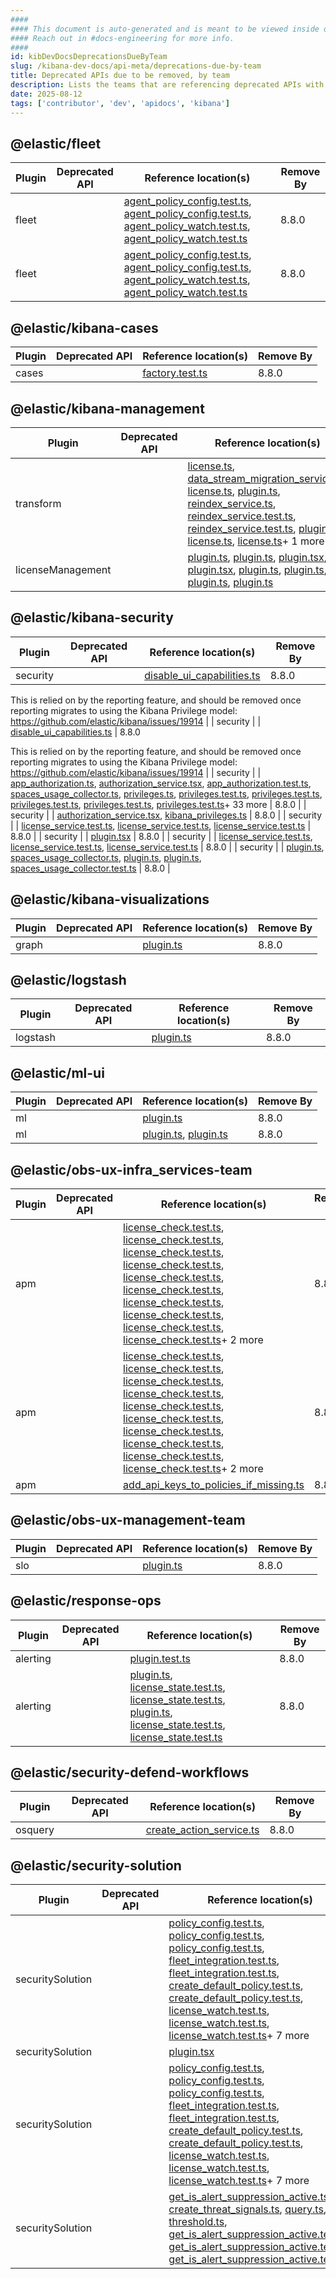 ```yaml
---
####
#### This document is auto-generated and is meant to be viewed inside our experimental, new docs system.
#### Reach out in #docs-engineering for more info.
####
id: kibDevDocsDeprecationsDueByTeam
slug: /kibana-dev-docs/api-meta/deprecations-due-by-team
title: Deprecated APIs due to be removed, by team
description: Lists the teams that are referencing deprecated APIs with a remove by date.
date: 2025-08-12
tags: ['contributor', 'dev', 'apidocs', 'kibana']
---
```



## @elastic/fleet

| Plugin | Deprecated API | Reference location(s) | Remove By |
| --------|-------|-----------|-----------|
| fleet | <DocLink id="kibLicensingPluginApi" section="def-public.PublicLicense.mode" text="mode"/> | [agent_policy_config.test.ts](https://github.com/elastic/kibana/tree/main/x-pack/platform/plugins/shared/fleet/common/services/agent_policy_config.test.ts#:~:text=mode), [agent_policy_config.test.ts](https://github.com/elastic/kibana/tree/main/x-pack/platform/plugins/shared/fleet/common/services/agent_policy_config.test.ts#:~:text=mode), [agent_policy_watch.test.ts](https://github.com/elastic/kibana/tree/main/x-pack/platform/plugins/shared/fleet/server/services/agent_policy_watch.test.ts#:~:text=mode), [agent_policy_watch.test.ts](https://github.com/elastic/kibana/tree/main/x-pack/platform/plugins/shared/fleet/server/services/agent_policy_watch.test.ts#:~:text=mode) | 8.8.0 |
| fleet | <DocLink id="kibLicensingPluginApi" section="def-server.PublicLicense.mode" text="mode"/> | [agent_policy_config.test.ts](https://github.com/elastic/kibana/tree/main/x-pack/platform/plugins/shared/fleet/common/services/agent_policy_config.test.ts#:~:text=mode), [agent_policy_config.test.ts](https://github.com/elastic/kibana/tree/main/x-pack/platform/plugins/shared/fleet/common/services/agent_policy_config.test.ts#:~:text=mode), [agent_policy_watch.test.ts](https://github.com/elastic/kibana/tree/main/x-pack/platform/plugins/shared/fleet/server/services/agent_policy_watch.test.ts#:~:text=mode), [agent_policy_watch.test.ts](https://github.com/elastic/kibana/tree/main/x-pack/platform/plugins/shared/fleet/server/services/agent_policy_watch.test.ts#:~:text=mode) | 8.8.0 |



## @elastic/kibana-cases

| Plugin | Deprecated API | Reference location(s) | Remove By |
| --------|-------|-----------|-----------|
| cases | <DocLink id="kibFeaturesPluginApi" section="def-server.FeaturesPluginSetup.getKibanaFeatures" text="getKibanaFeatures"/> | [factory.test.ts](https://github.com/elastic/kibana/tree/main/x-pack/platform/plugins/shared/cases/server/client/factory.test.ts#:~:text=getKibanaFeatures) | 8.8.0 |



## @elastic/kibana-management

| Plugin | Deprecated API | Reference location(s) | Remove By |
| --------|-------|-----------|-----------|
| transform | <DocLink id="kibLicensingPluginApi" section="def-server.LicensingPluginSetup.license$" text="license$"/> | [license.ts](https://github.com/elastic/kibana/tree/main/x-pack/platform/plugins/private/transform/server/services/license.ts#:~:text=license%24), [data_stream_migration_service.ts](https://github.com/elastic/kibana/tree/main/x-pack/platform/plugins/private/upgrade_assistant/server/lib/data_streams/data_stream_migration_service.ts#:~:text=license%24), [license.ts](https://github.com/elastic/kibana/tree/main/x-pack/platform/plugins/private/painless_lab/server/services/license.ts#:~:text=license%24), [plugin.ts](https://github.com/elastic/kibana/tree/main/x-pack/platform/plugins/shared/searchprofiler/server/plugin.ts#:~:text=license%24), [reindex_service.ts](https://github.com/elastic/kibana/tree/main/x-pack/platform/plugins/private/reindex_service/server/src/lib/reindex_service.ts#:~:text=license%24), [reindex_service.test.ts](https://github.com/elastic/kibana/tree/main/x-pack/platform/plugins/private/reindex_service/server/src/lib/reindex_service.test.ts#:~:text=license%24), [reindex_service.test.ts](https://github.com/elastic/kibana/tree/main/x-pack/platform/plugins/private/reindex_service/server/src/lib/reindex_service.test.ts#:~:text=license%24), [plugin.ts](https://github.com/elastic/kibana/tree/main/x-pack/platform/plugins/private/remote_clusters/server/plugin.ts#:~:text=license%24), [license.ts](https://github.com/elastic/kibana/tree/main/x-pack/platform/plugins/private/index_lifecycle_management/server/services/license.ts#:~:text=license%24), [license.ts](https://github.com/elastic/kibana/tree/main/x-pack/platform/plugins/private/rollup/server/services/license.ts#:~:text=license%24)+ 1 more | 8.8.0 |
| licenseManagement | <DocLink id="kibLicensingPluginApi" section="def-public.LicensingPluginSetup.license$" text="license$"/> | [plugin.ts](https://github.com/elastic/kibana/tree/main/x-pack/platform/plugins/shared/license_management/public/plugin.ts#:~:text=license%24), [plugin.ts](https://github.com/elastic/kibana/tree/main/x-pack/platform/plugins/private/cross_cluster_replication/public/plugin.ts#:~:text=license%24), [plugin.tsx](https://github.com/elastic/kibana/tree/main/x-pack/platform/plugins/private/painless_lab/public/plugin.tsx#:~:text=license%24), [plugin.tsx](https://github.com/elastic/kibana/tree/main/x-pack/platform/plugins/private/painless_lab/public/plugin.tsx#:~:text=license%24), [plugin.ts](https://github.com/elastic/kibana/tree/main/x-pack/platform/plugins/private/watcher/public/plugin.ts#:~:text=license%24), [plugin.ts](https://github.com/elastic/kibana/tree/main/x-pack/platform/plugins/private/watcher/public/plugin.ts#:~:text=license%24), [plugin.ts](https://github.com/elastic/kibana/tree/main/x-pack/platform/plugins/shared/searchprofiler/public/plugin.ts#:~:text=license%24), [plugin.ts](https://github.com/elastic/kibana/tree/main/x-pack/platform/plugins/shared/searchprofiler/public/plugin.ts#:~:text=license%24) | 8.8.0 |



## @elastic/kibana-security

| Plugin | Deprecated API | Reference location(s) | Remove By |
| --------|-------|-----------|-----------|
| security | <DocLink id="kibFeaturesPluginApi" section="def-common.FeatureElasticsearchPrivileges.requiredRoles" text="requiredRoles"/> | [disable_ui_capabilities.ts](https://github.com/elastic/kibana/tree/main/x-pack/platform/plugins/shared/security/server/authorization/disable_ui_capabilities.ts#:~:text=requiredRoles) | 8.8.0

This is relied on by the reporting feature, and should be removed once reporting
migrates to using the Kibana Privilege model: https://github.com/elastic/kibana/issues/19914 |
| security | <DocLink id="kibFeaturesPluginApi" section="def-server.FeatureElasticsearchPrivileges.requiredRoles" text="requiredRoles"/> | [disable_ui_capabilities.ts](https://github.com/elastic/kibana/tree/main/x-pack/platform/plugins/shared/security/server/authorization/disable_ui_capabilities.ts#:~:text=requiredRoles) | 8.8.0

This is relied on by the reporting feature, and should be removed once reporting
migrates to using the Kibana Privilege model: https://github.com/elastic/kibana/issues/19914 |
| security | <DocLink id="kibFeaturesPluginApi" section="def-server.FeaturesPluginSetup.getKibanaFeatures" text="getKibanaFeatures"/> | [app_authorization.ts](https://github.com/elastic/kibana/tree/main/x-pack/platform/plugins/shared/security/server/authorization/app_authorization.ts#:~:text=getKibanaFeatures), [authorization_service.tsx](https://github.com/elastic/kibana/tree/main/x-pack/platform/plugins/shared/security/server/authorization/authorization_service.tsx#:~:text=getKibanaFeatures), [app_authorization.test.ts](https://github.com/elastic/kibana/tree/main/x-pack/platform/plugins/shared/security/server/authorization/app_authorization.test.ts#:~:text=getKibanaFeatures), [spaces_usage_collector.ts](https://github.com/elastic/kibana/tree/main/x-pack/platform/plugins/shared/spaces/server/usage_collection/spaces_usage_collector.ts#:~:text=getKibanaFeatures), [privileges.ts](https://github.com/elastic/kibana/tree/main/x-pack/platform/packages/private/security/authorization_core/src/privileges/privileges.ts#:~:text=getKibanaFeatures), [privileges.test.ts](https://github.com/elastic/kibana/tree/main/x-pack/platform/packages/private/security/authorization_core/src/privileges/privileges.test.ts#:~:text=getKibanaFeatures), [privileges.test.ts](https://github.com/elastic/kibana/tree/main/x-pack/platform/packages/private/security/authorization_core/src/privileges/privileges.test.ts#:~:text=getKibanaFeatures), [privileges.test.ts](https://github.com/elastic/kibana/tree/main/x-pack/platform/packages/private/security/authorization_core/src/privileges/privileges.test.ts#:~:text=getKibanaFeatures), [privileges.test.ts](https://github.com/elastic/kibana/tree/main/x-pack/platform/packages/private/security/authorization_core/src/privileges/privileges.test.ts#:~:text=getKibanaFeatures), [privileges.test.ts](https://github.com/elastic/kibana/tree/main/x-pack/platform/packages/private/security/authorization_core/src/privileges/privileges.test.ts#:~:text=getKibanaFeatures)+ 33 more | 8.8.0 |
| security | <DocLink id="kibFeaturesPluginApi" section="def-server.FeaturesPluginSetup.getElasticsearchFeatures" text="getElasticsearchFeatures"/> | [authorization_service.tsx](https://github.com/elastic/kibana/tree/main/x-pack/platform/plugins/shared/security/server/authorization/authorization_service.tsx#:~:text=getElasticsearchFeatures), [kibana_privileges.ts](https://github.com/elastic/kibana/tree/main/x-pack/platform/packages/private/security/role_management_model/src/__fixtures__/kibana_privileges.ts#:~:text=getElasticsearchFeatures) | 8.8.0 |
| security | <DocLink id="kibLicensingPluginApi" section="def-public.PublicLicense.mode" text="mode"/> | [license_service.test.ts](https://github.com/elastic/kibana/tree/main/x-pack/platform/plugins/shared/security/common/licensing/license_service.test.ts#:~:text=mode), [license_service.test.ts](https://github.com/elastic/kibana/tree/main/x-pack/platform/plugins/shared/security/common/licensing/license_service.test.ts#:~:text=mode), [license_service.test.ts](https://github.com/elastic/kibana/tree/main/x-pack/platform/plugins/shared/security/common/licensing/license_service.test.ts#:~:text=mode) | 8.8.0 |
| security | <DocLink id="kibLicensingPluginApi" section="def-public.LicensingPluginSetup.license$" text="license$"/> | [plugin.tsx](https://github.com/elastic/kibana/tree/main/x-pack/platform/plugins/shared/security/public/plugin.tsx#:~:text=license%24) | 8.8.0 |
| security | <DocLink id="kibLicensingPluginApi" section="def-server.PublicLicense.mode" text="mode"/> | [license_service.test.ts](https://github.com/elastic/kibana/tree/main/x-pack/platform/plugins/shared/security/common/licensing/license_service.test.ts#:~:text=mode), [license_service.test.ts](https://github.com/elastic/kibana/tree/main/x-pack/platform/plugins/shared/security/common/licensing/license_service.test.ts#:~:text=mode), [license_service.test.ts](https://github.com/elastic/kibana/tree/main/x-pack/platform/plugins/shared/security/common/licensing/license_service.test.ts#:~:text=mode) | 8.8.0 |
| security | <DocLink id="kibLicensingPluginApi" section="def-server.LicensingPluginSetup.license$" text="license$"/> | [plugin.ts](https://github.com/elastic/kibana/tree/main/x-pack/platform/plugins/shared/security/server/plugin.ts#:~:text=license%24), [spaces_usage_collector.ts](https://github.com/elastic/kibana/tree/main/x-pack/platform/plugins/shared/spaces/server/usage_collection/spaces_usage_collector.ts#:~:text=license%24), [plugin.ts](https://github.com/elastic/kibana/tree/main/x-pack/platform/plugins/shared/spaces/server/plugin.ts#:~:text=license%24), [plugin.ts](https://github.com/elastic/kibana/tree/main/x-pack/platform/plugins/shared/spaces/server/plugin.ts#:~:text=license%24), [spaces_usage_collector.test.ts](https://github.com/elastic/kibana/tree/main/x-pack/platform/plugins/shared/spaces/server/usage_collection/spaces_usage_collector.test.ts#:~:text=license%24) | 8.8.0 |



## @elastic/kibana-visualizations

| Plugin | Deprecated API | Reference location(s) | Remove By |
| --------|-------|-----------|-----------|
| graph | <DocLink id="kibLicensingPluginApi" section="def-server.LicensingPluginSetup.license$" text="license$"/> | [plugin.ts](https://github.com/elastic/kibana/tree/main/x-pack/platform/plugins/private/graph/server/plugin.ts#:~:text=license%24) | 8.8.0 |



## @elastic/logstash

| Plugin | Deprecated API | Reference location(s) | Remove By |
| --------|-------|-----------|-----------|
| logstash | <DocLink id="kibLicensingPluginApi" section="def-public.LicensingPluginSetup.license$" text="license$"/> | [plugin.ts](https://github.com/elastic/kibana/tree/main/x-pack/platform/plugins/private/logstash/public/plugin.ts#:~:text=license%24) | 8.8.0 |



## @elastic/ml-ui

| Plugin | Deprecated API | Reference location(s) | Remove By |
| --------|-------|-----------|-----------|
| ml | <DocLink id="kibLicensingPluginApi" section="def-public.LicensingPluginSetup.license$" text="license$"/> | [plugin.ts](https://github.com/elastic/kibana/tree/main/x-pack/platform/plugins/shared/ml/public/plugin.ts#:~:text=license%24) | 8.8.0 |
| ml | <DocLink id="kibLicensingPluginApi" section="def-server.LicensingPluginSetup.license$" text="license$"/> | [plugin.ts](https://github.com/elastic/kibana/tree/main/x-pack/platform/plugins/shared/ml/server/plugin.ts#:~:text=license%24), [plugin.ts](https://github.com/elastic/kibana/tree/main/x-pack/platform/plugins/shared/aiops/server/plugin.ts#:~:text=license%24) | 8.8.0 |



## @elastic/obs-ux-infra_services-team

| Plugin | Deprecated API | Reference location(s) | Remove By |
| --------|-------|-----------|-----------|
| apm | <DocLink id="kibLicensingPluginApi" section="def-public.PublicLicense.mode" text="mode"/> | [license_check.test.ts](https://github.com/elastic/kibana/tree/main/x-pack/solutions/observability/plugins/apm/common/license_check.test.ts#:~:text=mode), [license_check.test.ts](https://github.com/elastic/kibana/tree/main/x-pack/solutions/observability/plugins/apm/common/license_check.test.ts#:~:text=mode), [license_check.test.ts](https://github.com/elastic/kibana/tree/main/x-pack/solutions/observability/plugins/apm/common/license_check.test.ts#:~:text=mode), [license_check.test.ts](https://github.com/elastic/kibana/tree/main/x-pack/solutions/observability/plugins/apm/common/license_check.test.ts#:~:text=mode), [license_check.test.ts](https://github.com/elastic/kibana/tree/main/x-pack/solutions/observability/plugins/apm/common/license_check.test.ts#:~:text=mode), [license_check.test.ts](https://github.com/elastic/kibana/tree/main/x-pack/solutions/observability/plugins/apm/common/license_check.test.ts#:~:text=mode), [license_check.test.ts](https://github.com/elastic/kibana/tree/main/x-pack/solutions/observability/plugins/apm/common/license_check.test.ts#:~:text=mode), [license_check.test.ts](https://github.com/elastic/kibana/tree/main/x-pack/solutions/observability/plugins/apm/common/license_check.test.ts#:~:text=mode), [license_check.test.ts](https://github.com/elastic/kibana/tree/main/x-pack/solutions/observability/plugins/apm/common/license_check.test.ts#:~:text=mode), [license_check.test.ts](https://github.com/elastic/kibana/tree/main/x-pack/solutions/observability/plugins/apm/common/license_check.test.ts#:~:text=mode)+ 2 more | 8.8.0 |
| apm | <DocLink id="kibLicensingPluginApi" section="def-server.PublicLicense.mode" text="mode"/> | [license_check.test.ts](https://github.com/elastic/kibana/tree/main/x-pack/solutions/observability/plugins/apm/common/license_check.test.ts#:~:text=mode), [license_check.test.ts](https://github.com/elastic/kibana/tree/main/x-pack/solutions/observability/plugins/apm/common/license_check.test.ts#:~:text=mode), [license_check.test.ts](https://github.com/elastic/kibana/tree/main/x-pack/solutions/observability/plugins/apm/common/license_check.test.ts#:~:text=mode), [license_check.test.ts](https://github.com/elastic/kibana/tree/main/x-pack/solutions/observability/plugins/apm/common/license_check.test.ts#:~:text=mode), [license_check.test.ts](https://github.com/elastic/kibana/tree/main/x-pack/solutions/observability/plugins/apm/common/license_check.test.ts#:~:text=mode), [license_check.test.ts](https://github.com/elastic/kibana/tree/main/x-pack/solutions/observability/plugins/apm/common/license_check.test.ts#:~:text=mode), [license_check.test.ts](https://github.com/elastic/kibana/tree/main/x-pack/solutions/observability/plugins/apm/common/license_check.test.ts#:~:text=mode), [license_check.test.ts](https://github.com/elastic/kibana/tree/main/x-pack/solutions/observability/plugins/apm/common/license_check.test.ts#:~:text=mode), [license_check.test.ts](https://github.com/elastic/kibana/tree/main/x-pack/solutions/observability/plugins/apm/common/license_check.test.ts#:~:text=mode), [license_check.test.ts](https://github.com/elastic/kibana/tree/main/x-pack/solutions/observability/plugins/apm/common/license_check.test.ts#:~:text=mode)+ 2 more | 8.8.0 |
| apm | <DocLink id="kibLicensingPluginApi" section="def-server.LicensingPluginSetup.license$" text="license$"/> | [add_api_keys_to_policies_if_missing.ts](https://github.com/elastic/kibana/tree/main/x-pack/solutions/observability/plugins/apm/server/routes/fleet/api_keys/add_api_keys_to_policies_if_missing.ts#:~:text=license%24) | 8.8.0 |



## @elastic/obs-ux-management-team

| Plugin | Deprecated API | Reference location(s) | Remove By |
| --------|-------|-----------|-----------|
| slo | <DocLink id="kibLicensingPluginApi" section="def-public.LicensingPluginSetup.license$" text="license$"/> | [plugin.ts](https://github.com/elastic/kibana/tree/main/x-pack/solutions/observability/plugins/slo/public/plugin.ts#:~:text=license%24) | 8.8.0 |



## @elastic/response-ops

| Plugin | Deprecated API | Reference location(s) | Remove By |
| --------|-------|-----------|-----------|
| alerting | <DocLink id="kibFeaturesPluginApi" section="def-server.FeaturesPluginSetup.getKibanaFeatures" text="getKibanaFeatures"/> | [plugin.test.ts](https://github.com/elastic/kibana/tree/main/x-pack/platform/plugins/shared/alerting/server/plugin.test.ts#:~:text=getKibanaFeatures) | 8.8.0 |
| alerting | <DocLink id="kibLicensingPluginApi" section="def-server.LicensingPluginSetup.license$" text="license$"/> | [plugin.ts](https://github.com/elastic/kibana/tree/main/x-pack/platform/plugins/shared/alerting/server/plugin.ts#:~:text=license%24), [license_state.test.ts](https://github.com/elastic/kibana/tree/main/x-pack/platform/plugins/shared/alerting/server/lib/license_state.test.ts#:~:text=license%24), [license_state.test.ts](https://github.com/elastic/kibana/tree/main/x-pack/platform/plugins/shared/alerting/server/lib/license_state.test.ts#:~:text=license%24), [plugin.ts](https://github.com/elastic/kibana/tree/main/x-pack/platform/plugins/shared/actions/server/plugin.ts#:~:text=license%24), [license_state.test.ts](https://github.com/elastic/kibana/tree/main/x-pack/platform/plugins/shared/actions/server/lib/license_state.test.ts#:~:text=license%24), [license_state.test.ts](https://github.com/elastic/kibana/tree/main/x-pack/platform/plugins/shared/actions/server/lib/license_state.test.ts#:~:text=license%24) | 8.8.0 |



## @elastic/security-defend-workflows

| Plugin | Deprecated API | Reference location(s) | Remove By |
| --------|-------|-----------|-----------|
| osquery | <DocLink id="kibLicensingPluginApi" section="def-server.LicensingPluginSetup.license$" text="license$"/> | [create_action_service.ts](https://github.com/elastic/kibana/tree/main/x-pack/platform/plugins/shared/osquery/server/handlers/action/create_action_service.ts#:~:text=license%24) | 8.8.0 |



## @elastic/security-solution

| Plugin | Deprecated API | Reference location(s) | Remove By |
| --------|-------|-----------|-----------|
| securitySolution | <DocLink id="kibLicensingPluginApi" section="def-public.PublicLicense.mode" text="mode"/> | [policy_config.test.ts](https://github.com/elastic/kibana/tree/main/x-pack/solutions/security/plugins/security_solution/common/license/policy_config.test.ts#:~:text=mode), [policy_config.test.ts](https://github.com/elastic/kibana/tree/main/x-pack/solutions/security/plugins/security_solution/common/license/policy_config.test.ts#:~:text=mode), [policy_config.test.ts](https://github.com/elastic/kibana/tree/main/x-pack/solutions/security/plugins/security_solution/common/license/policy_config.test.ts#:~:text=mode), [fleet_integration.test.ts](https://github.com/elastic/kibana/tree/main/x-pack/solutions/security/plugins/security_solution/server/fleet_integration/fleet_integration.test.ts#:~:text=mode), [fleet_integration.test.ts](https://github.com/elastic/kibana/tree/main/x-pack/solutions/security/plugins/security_solution/server/fleet_integration/fleet_integration.test.ts#:~:text=mode), [create_default_policy.test.ts](https://github.com/elastic/kibana/tree/main/x-pack/solutions/security/plugins/security_solution/server/fleet_integration/handlers/create_default_policy.test.ts#:~:text=mode), [create_default_policy.test.ts](https://github.com/elastic/kibana/tree/main/x-pack/solutions/security/plugins/security_solution/server/fleet_integration/handlers/create_default_policy.test.ts#:~:text=mode), [license_watch.test.ts](https://github.com/elastic/kibana/tree/main/x-pack/solutions/security/plugins/security_solution/server/endpoint/lib/policy/license_watch.test.ts#:~:text=mode), [license_watch.test.ts](https://github.com/elastic/kibana/tree/main/x-pack/solutions/security/plugins/security_solution/server/endpoint/lib/policy/license_watch.test.ts#:~:text=mode), [license_watch.test.ts](https://github.com/elastic/kibana/tree/main/x-pack/solutions/security/plugins/security_solution/server/endpoint/lib/policy/license_watch.test.ts#:~:text=mode)+ 7 more | 8.8.0 |
| securitySolution | <DocLink id="kibLicensingPluginApi" section="def-public.LicensingPluginSetup.license$" text="license$"/> | [plugin.tsx](https://github.com/elastic/kibana/tree/main/x-pack/solutions/security/plugins/security_solution/public/plugin.tsx#:~:text=license%24) | 8.8.0 |
| securitySolution | <DocLink id="kibLicensingPluginApi" section="def-server.PublicLicense.mode" text="mode"/> | [policy_config.test.ts](https://github.com/elastic/kibana/tree/main/x-pack/solutions/security/plugins/security_solution/common/license/policy_config.test.ts#:~:text=mode), [policy_config.test.ts](https://github.com/elastic/kibana/tree/main/x-pack/solutions/security/plugins/security_solution/common/license/policy_config.test.ts#:~:text=mode), [policy_config.test.ts](https://github.com/elastic/kibana/tree/main/x-pack/solutions/security/plugins/security_solution/common/license/policy_config.test.ts#:~:text=mode), [fleet_integration.test.ts](https://github.com/elastic/kibana/tree/main/x-pack/solutions/security/plugins/security_solution/server/fleet_integration/fleet_integration.test.ts#:~:text=mode), [fleet_integration.test.ts](https://github.com/elastic/kibana/tree/main/x-pack/solutions/security/plugins/security_solution/server/fleet_integration/fleet_integration.test.ts#:~:text=mode), [create_default_policy.test.ts](https://github.com/elastic/kibana/tree/main/x-pack/solutions/security/plugins/security_solution/server/fleet_integration/handlers/create_default_policy.test.ts#:~:text=mode), [create_default_policy.test.ts](https://github.com/elastic/kibana/tree/main/x-pack/solutions/security/plugins/security_solution/server/fleet_integration/handlers/create_default_policy.test.ts#:~:text=mode), [license_watch.test.ts](https://github.com/elastic/kibana/tree/main/x-pack/solutions/security/plugins/security_solution/server/endpoint/lib/policy/license_watch.test.ts#:~:text=mode), [license_watch.test.ts](https://github.com/elastic/kibana/tree/main/x-pack/solutions/security/plugins/security_solution/server/endpoint/lib/policy/license_watch.test.ts#:~:text=mode), [license_watch.test.ts](https://github.com/elastic/kibana/tree/main/x-pack/solutions/security/plugins/security_solution/server/endpoint/lib/policy/license_watch.test.ts#:~:text=mode)+ 7 more | 8.8.0 |
| securitySolution | <DocLink id="kibLicensingPluginApi" section="def-server.LicensingPluginSetup.license$" text="license$"/> | [get_is_alert_suppression_active.ts](https://github.com/elastic/kibana/tree/main/x-pack/solutions/security/plugins/security_solution/server/lib/detection_engine/rule_types/utils/get_is_alert_suppression_active.ts#:~:text=license%24), [create_threat_signals.ts](https://github.com/elastic/kibana/tree/main/x-pack/solutions/security/plugins/security_solution/server/lib/detection_engine/rule_types/indicator_match/threat_mapping/create_threat_signals.ts#:~:text=license%24), [query.ts](https://github.com/elastic/kibana/tree/main/x-pack/solutions/security/plugins/security_solution/server/lib/detection_engine/rule_types/query/query.ts#:~:text=license%24), [threshold.ts](https://github.com/elastic/kibana/tree/main/x-pack/solutions/security/plugins/security_solution/server/lib/detection_engine/rule_types/threshold/threshold.ts#:~:text=license%24), [get_is_alert_suppression_active.test.ts](https://github.com/elastic/kibana/tree/main/x-pack/solutions/security/plugins/security_solution/server/lib/detection_engine/rule_types/utils/get_is_alert_suppression_active.test.ts#:~:text=license%24), [get_is_alert_suppression_active.test.ts](https://github.com/elastic/kibana/tree/main/x-pack/solutions/security/plugins/security_solution/server/lib/detection_engine/rule_types/utils/get_is_alert_suppression_active.test.ts#:~:text=license%24), [get_is_alert_suppression_active.test.ts](https://github.com/elastic/kibana/tree/main/x-pack/solutions/security/plugins/security_solution/server/lib/detection_engine/rule_types/utils/get_is_alert_suppression_active.test.ts#:~:text=license%24) | 8.8.0 |